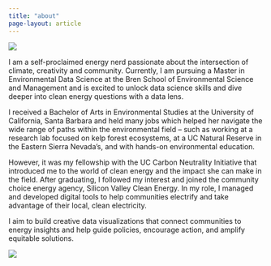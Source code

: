 ```yaml
---
title: "about"
page-layout: article
---
```


::: {.grid}

::: {.g-col-4}
![](images/kelp-profile-pic.png)
:::

::: {.g-col-8}
I am a self-proclaimed energy nerd passionate about the intersection of climate, creativity and community. Currently, I am pursuing a Master in Environmental Data Science at the Bren School of Environmental Science and Management and is excited to unlock data science skills and dive deeper into clean energy questions with a data lens.
:::

:::

:::{.column-body}
I received a Bachelor of Arts in Environmental Studies at the University of California, Santa Barbara and held many jobs which helped her navigate the wide range of paths within the environmental field -- such as working at a research lab focused on kelp forest ecosystems, at a UC Natural Reserve in the Eastern Sierra Nevada's, and with hands-on environmental education.
:::

:::{.column-body-outset}

However, it was my fellowship with the UC Carbon Neutrality Initiative that introduced me to the world of clean energy and the impact she can make in the field. After graduating, I followed my interest and joined the community choice energy agency, Silicon Valley Clean Energy. In my role, I managed and developed digital tools to help communities electrify and take advantage of their local, clean electricity.

 I aim to build creative data visualizations that connect communities to energy insights and help guide policies, encourage action, and amplify equitable solutions.
:::

:::{.column-body}
![](images/logo_cm.png)
:::